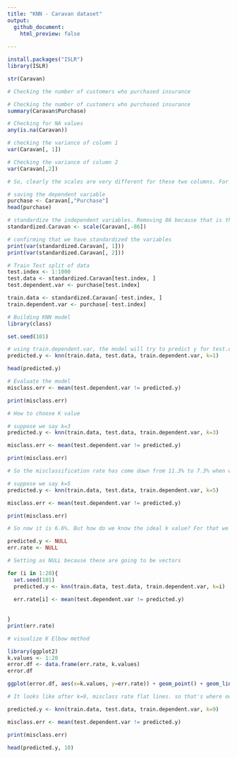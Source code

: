 ---
title: "KNN - Caravan dataset"
output: 
  github_document:
    html_preview: false
    
---

```{r}
install.packages("ISLR")
library(ISLR)

str(Caravan)
```

```{r}
# Checking the number of customers who purchased insurance
```

```{r}

# Checking the number of customers who purchased insurance
summary(Caravan$Purchase)
```

```{r}
# Checking for NA values
any(is.na(Caravan))
```


```{r}
# checking the variance of column 1
var(Caravan[, 1])

# Checking the variance of column 2
var(Caravan[,2])

```

```{r}
# So, clearly the scales are very different for these two columns. For KNN, it is very important to normalise the data
```

```{r}
# saving the dependent variable
purchase <- Caravan[,"Purchase"]
head(purchase)
```

```{r}
# standardize the independent variables. Removing 86 because that is the dependent variable
standardized.Caravan <- scale(Caravan[,-86])
```

```{r}
# confirming that we have standardized the variables
print(var(standardized.Caravan[, 1]))
print(var(standardized.Caravan[, 2]))
```

```{r}
# Train Test split of data
test.index <- 1:1000
test.data <- standardized.Caravan[test.index, ]
test.dependent.var <- purchase[test.index]

train.data <- standardized.Caravan[-test.index, ]
train.dependent.var <- purchase[-test.index]

```

```{r}
# Building KNN model
library(class)

set.seed(101)

# using train.dependent.var, the model will try to predict y for test.data
predicted.y <- knn(train.data, test.data, train.dependent.var, k=1)
```

```{r}
head(predicted.y)
```

```{r}
# Evaluate the model
misclass.err <- mean(test.dependent.var != predicted.y)

print(misclass.err)
```

```{r}
# How to choose K value

# suppose we say k=3
predicted.y <- knn(train.data, test.data, train.dependent.var, k=3)

misclass.err <- mean(test.dependent.var != predicted.y)

print(misclass.err)

```

```{r}
# So the misclassification rate has come down from 11.3% to 7.3% when we choose k=3
```

```{r}
# suppose we say k=5
predicted.y <- knn(train.data, test.data, train.dependent.var, k=5)

misclass.err <- mean(test.dependent.var != predicted.y)

print(misclass.err)
```

```{r}
# So now it is 6.6%. But how do we know the ideal k value? For that we will do a for loop that will run the model for different values of k

predicted.y <- NULL
err.rate <- NULL

# Setting as NULL because these are going to be vectors

for (i in 1:20){
  set.seed(101)
  predicted.y <- knn(train.data, test.data, train.dependent.var, k=i)
  
  err.rate[i] <- mean(test.dependent.var != predicted.y)
  
  
}
print(err.rate)
```

```{r}
# visualize K Elbow method

library(ggplot2)
k.values <- 1:20
error.df <- data.frame(err.rate, k.values)
error.df
```

```{r}
ggplot(error.df, aes(x=k.values, y=err.rate)) + geom_point() + geom_line(lty = 'dotted', color ='red')
```

```{r}
# It looks like after k=9, misclass rate flat lines. so that's where our elbow lies. So we will choose k = 9 as our ideal value. 
```

```{r}
predicted.y <- knn(train.data, test.data, train.dependent.var, k=9)

misclass.err <- mean(test.dependent.var != predicted.y)

print(misclass.err)
```

```{r}
head(predicted.y, 10)
```

